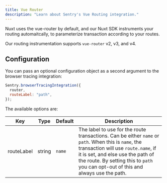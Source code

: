 ```yaml
---
title: Vue Router
description: "Learn about Sentry's Vue Routing integration."
---
```


Nuxt uses the vue-router by default, and our Nuxt SDK instruments your routing automaitcally, to parameterize transaction according to your routes.

Our routing instrumentation supports `vue-router` v2, v3, and v4.

<SignInNote />


## Configuration

You can pass an optional configuration object as a second argument to the browser tracing integration:

```javascript
Sentry.browserTracingIntegration({
  router,
  routeLabel: "path",
});
```

The available options are:

| Key        | Type   | Default | Description                                                                                                                                                                                                                                                           |
| ---------- | ------ | ------- | --------------------------------------------------------------------------------------------------------------------------------------------------------------------------------------------------------------------------------------------------------------------- |
| routeLabel | string | `name`  | The label to use for the route transactions. Can be either `name` or `path`. When this is `name`, the transaction will use `route.name`, if it is set, and else use the path of the route. By setting this to `path` you can opt-out of this and always use the path. |
